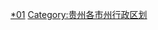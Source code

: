 {{Catnav|頁面分類|...|贵州行政区划|贵州市州|黔西南州}}
{{Catnav|頁面分類|...|地级行政区|中国民族自治州|黔西南州}}
{{Catnav|頁面分類|...|贵州行政区划|贵州市州|贵州各市州行政区划}}
{{Catnav|頁面分類|...|地级行政区|贵州市州|贵州各市州行政区划}}

[[Category:黔西南布依族苗族自治州|*01]]
[[Category:贵州各市州行政区划|Category:贵州各市州行政区划]]